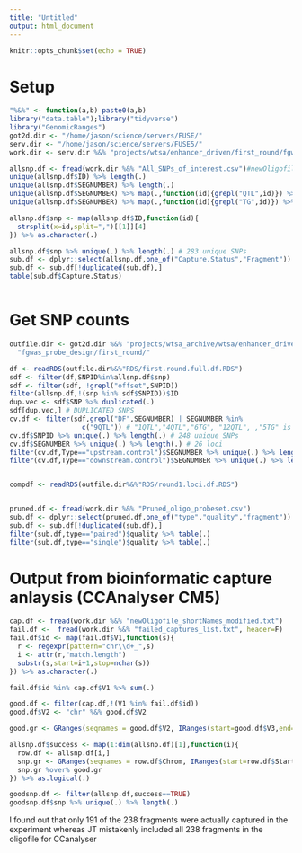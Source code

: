 ```yaml
---
title: "Untitled"
output: html_document
---
```


```r
knitr::opts_chunk$set(echo = TRUE)
```

# Setup 

```r
"%&%" <- function(a,b) paste0(a,b)
library("data.table");library("tidyverse")
library("GenomicRanges")
got2d.dir <- "/home/jason/science/servers/FUSE/"
serv.dir <- "/home/jason/science/servers/FUSE5/"
work.dir <- serv.dir %&% "projects/wtsa/enhancer_driven/first_round/fgwas_probe_design/first_round/output_files/"

```


```r

allsnp.df <- fread(work.dir %&% "All_SNPs_of_interest.csv")#newOligofile_shortNames_modified.txt
unique(allsnp.df$ID) %>% length(.)
unique(allsnp.df$SEGNUMBER) %>% length(.)
unique(allsnp.df$SEGNUMBER) %>% map(.,function(id){grepl("QTL",id)}) %>% as.logical(.) %>% sum(.)
unique(allsnp.df$SEGNUMBER) %>% map(.,function(id){grepl("TG",id)}) %>% as.logical(.) %>% sum(.)

allsnp.df$snp <- map(allsnp.df$ID,function(id){
  strsplit(x=id,split=",")[[1]][4]
}) %>% as.character(.)

allsnp.df$snp %>% unique(.) %>% length(.) # 283 unique SNPs 
sub.df <- dplyr::select(allsnp.df,one_of("Capture.Status","Fragment"))
sub.df <- sub.df[!duplicated(sub.df),]
table(sub.df$Capture.Status)



```


# Get SNP counts 


```r

outfile.dir <- got2d.dir %&% "projects/wtsa_archive/wtsa/enhancer_driven/" %&%
  "fgwas_probe_design/first_round/"

df <- readRDS(outfile.dir%&%"RDS/first.round.full.df.RDS")
sdf <- filter(df,SNPID%in%allsnp.df$snp)
sdf <- filter(sdf, !grepl("offset",SNPID))
filter(allsnp.df,!(snp %in% sdf$SNPID))$ID
dup.vec <- sdf$SNP %>% duplicated(.)
sdf[dup.vec,] # DUPLICATED SNPS 
cv.df <- filter(sdf,grepl("DF",SEGNUMBER) | SEGNUMBER %in%
                  c("9QTL")) # "1QTL","4QTL","6TG", "12QTL", ,"5TG" is redundant 
cv.df$SNPID %>% unique(.) %>% length(.) # 248 unique SNPs
cv.df$SEGNUMBER %>% unique(.) %>% length(.) # 26 loci 
filter(cv.df,Type=="upstream.control")$SEGNUMBER %>% unique(.) %>% length(.) # 24 loci 
filter(cv.df,Type=="downstream.control")$SEGNUMBER %>% unique(.) %>% length(.) # 25 loci 


compdf <- readRDS(outfile.dir%&%"RDS/round1.loci.df.RDS")



```



```r

pruned.df <- fread(work.dir %&% "Pruned_oligo_probeset.csv")
sub.df <- dplyr::select(pruned.df,one_of("type","quality","fragment"))
sub.df <- sub.df[!duplicated(sub.df),]
filter(sub.df,type=="paired")$quality %>% table(.)
filter(sub.df,type=="single")$quality %>% table(.)

```



# Output from bioinformatic capture anlaysis (CCAnalyser CM5)

```r

cap.df <- fread(work.dir %&% "newOligofile_shortNames_modified.txt")
fail.df <-  fread(work.dir %&% "failed_captures_list.txt", header=F)
fail.df$id <- map(fail.df$V1,function(s){
  r <- regexpr(pattern="chr\\d+_",s)
  i <- attr(r,"match.length")
  substr(s,start=i+1,stop=nchar(s))  
}) %>% as.character(.)

fail.df$id %in% cap.df$V1 %>% sum(.)

good.df <- filter(cap.df,!(V1 %in% fail.df$id))
good.df$V2 <- "chr" %&% good.df$V2

good.gr <- GRanges(seqnames = good.df$V2, IRanges(start=good.df$V3,end=good.df$V4))

allsnp.df$success <- map(1:dim(allsnp.df)[1],function(i){
  row.df <- allsnp.df[i,]
  snp.gr <- GRanges(seqnames = row.df$Chrom, IRanges(start=row.df$Start,end=row.df$End))
  snp.gr %over% good.gr
}) %>% as.logical(.)

goodsnp.df <- filter(allsnp.df,success==TRUE)
goodsnp.df$snp %>% unique(.) %>% length(.)

```

I found out that only 191 of the 238 fragments were actually captured in the experiment whereas JT mistakenly included all 238 fragments in the oligofile for CCanalyser 


